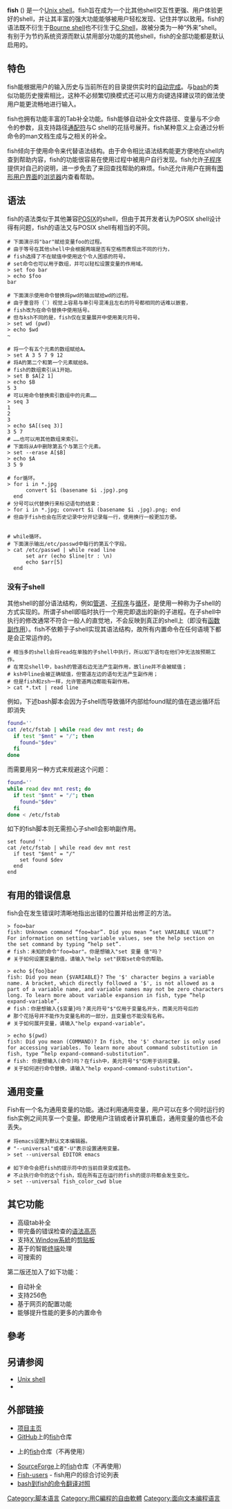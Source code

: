 {{onesource|time=2019-06-13T16:05:27+00:00}}
{{primarysources|time=2019-06-13T16:05:27+00:00}}
{{NoteTA|G1=IT|G2=FL}}
{{lowercase}}{{otheruses|other=Fish的其他意思|subject=Unix shell|Fish (消歧義)}}
{{infobox software
| name = fish
| logo = Fish_shell_logo_ascii.png
| screenshot = Fish shell 3.3.1 screenshot.png
| screenshot size = 300px
| author = Axel Liljencrantz
| developer = fish-shell developers
| released = {{Start date and age|2005|02|13}}
| latest release version = {{LSR/wikidata}}
| latest release date = 
| operating system = [[Unix-like|Unix-like]]
| genre = [[Unix_shell|Unix shell]]
| license = [[GNU通用公共许可证|GNU通用公共许可证]]
}}
'''fish''' ({{Lang-en|'''f'''riendly '''i'''nteractive '''sh'''ell}}) 是一个[[Unix_shell|Unix shell]]。fish旨在成为一个比其他shell交互性更强、用户体验更好的shell，并让其丰富的强大功能能够被用户轻松发现、记住并学以致用。fish的语法既不衍生于[[Bourne_shell|Bourne shell]]也不衍生于[[C_Shell|C Shell]]，故被分类为一种“外来”shell。有别于为节约系统资源而默认禁用部分功能的其他shell，fish的全部功能都是默认启用的。

== 特色 ==
fish能根据用户的输入历史与当前所在的目录提供实时的[[自动完成|自动完成]]。与[[bash|bash]]的类似功能{{Keypress|Ctrl|R}}历史搜索相比，这种不必频繁切换模式还可以用方向键选择建议项的做法使用户能更流畅地进行输入。

fish也拥有功能丰富的Tab补全功能。fish能够自动补全文件路径、变量与不少命令的参数，且支持路径[[通配符|通配符]]与C shell的花括号展开。fish某种意义上会通过分析命令的man文档生成与之相关的补全。

fish倾向于使用命令来代替语法结构。由于命令相比语法结构能更方便地在shell内查到帮助内容，fish的功能很容易在使用过程中被用户自行发现。fish允许[[子程序|子程序]]提供对自己的说明，进一步免去了来回查找帮助的麻烦。fish还允许用户在拥有[[图形用户界面|图形用户界面]]的[[网页浏览器|浏览器]]内查看帮助。

== 语法 ==

fish的语法类似于其他兼容[[可移植操作系统接口|POSIX]]的shell，但由于其开发者认为POSIX shell设计得有问题，fish的语法又与POSIX shell有相当的不同。

<syntaxhighlight lang="fish">
# 下面演示将"bar"赋给变量foo的过程。
# 由于等号在其他shell中会根据两端是否有空格而表现出不同的行为，
# fish选择了不在赋值中使用这个令人困惑的符号。
# set命令也可以用于数组，并可以轻松设置变量的作用域。
> set foo bar
> echo $foo
bar
</syntaxhighlight><syntaxhighlight lang="fish">
# 下面演示使用命令替换将pwd的输出赋给wd的过程。
# 由于重音符（`）视觉上容易与单引号混淆且左右的符号都相同的话难以嵌套，
# fish改为在命令替换中使用括号。
# 但与ksh不同的是，fish仅在变量展开中使用美元符号。
> set wd (pwd)
> echo $wd
~
</syntaxhighlight><syntaxhighlight lang="fish">
# 将一个有五个元素的数组赋给A。
> set A 3 5 7 9 12
# 将A的第二个和第一个元素赋给B。
# fish的数组索引从1开始。
> set B $A[2 1]
> echo $B
5 3
# 可以用命令替换索引数组中的元素……
> seq 3
1
2
3
> echo $A[(seq 3)]
3 5 7
# ……也可以用其他数组来索引。
# 下面将从A中删除第五个与第三个元素。
> set --erase A[$B]
> echo $A
3 5 9
</syntaxhighlight><syntaxhighlight lang="fish">
# for循环。
> for i in *.jpg
      convert $i (basename $i .jpg).png
  end
# 分号可以代替换行来标记语句的结束：
> for i in *.jpg; convert $i (basename $i .jpg).png; end
# 但由于fish也会在历史记录中分开记录每一行，使用换行一般更加方便。
 </syntaxhighlight><syntaxhighlight lang="fish">
# while循环。
# 下面演示输出/etc/passwd中每行的第五个字段。
> cat /etc/passwd | while read line
      set arr (echo $line|tr : \n)
      echo $arr[5]
  end
</syntaxhighlight>
=== 没有子shell ===
其他shell的部分语法结构，例如[[管道_(Unix)|管道]]、[[子程序|子程序]]与[[迴圈|循环]]，是使用一种称为子shell的方式实现的。所谓子shell即临时执行一个用完即退出的新的子进程。在子shell中执行的修改通常不符合一般人的直觉地，不会反映到真正的shell上（即没有[[函数副作用|函数副作用]]）。fish不依赖于子shell实现其语法结构，故所有内置命令在任何语境下都是会正常运作的。
<syntaxhighlight lang="fish">
# 相当多的shell会将read在单独的子shell中执行，所以如下语句在他们中无法按预期工作。
# 在常见shell中，bash的管道右边无法产生副作用，故line并不会被赋值；
# ksh中line会被正确赋值，但管道左边的语句无法产生副作用；
# 但是fish和zsh一样，允许管道两边都能有副作用。
> cat *.txt | read line
</syntaxhighlight>
例如，下述bash脚本会因为子shell而导致循环内部给found赋的值在退出循环后即消失
<syntaxhighlight lang="bash">
found=''
cat /etc/fstab | while read dev mnt rest; do
  if test "$mnt" = "/"; then
    found="$dev"
  fi
done
</syntaxhighlight>而需要用另一种方式来规避这个问题：<syntaxhighlight lang="bash">
found=''
while read dev mnt rest; do
  if test "$mnt" = "/"; then
    found="$dev"
  fi
done < /etc/fstab
</syntaxhighlight>如下的fish脚本则无需担心子shell会影响副作用。<syntaxhighlight lang="fish">
set found ''
cat /etc/fstab | while read dev mnt rest
  if test "$mnt" = "/"
    set found $dev
  end
end
</syntaxhighlight>

== 有用的错误信息 ==
fish会在发生错误时清晰地指出出错的位置并给出修正的方法。<syntaxhighlight lang="fish">
> foo=bar
fish: Unknown command “foo=bar”. Did you mean “set VARIABLE VALUE”?
For information on setting variable values, see the help section on
the set command by typing “help set”.
# fish：未知的命令"foo=bar"。你是想输入"set 变量 值"吗？
# 关于如何设置变量的值，请输入"help set"获取set命令的帮助。

> echo ${foo}bar
fish: Did you mean {$VARIABLE}? The '$' character begins a variable
name. A bracket, which directly followed a '$', is not allowed as a
part of a variable name, and variable names may not be zero characters
long. To learn more about variable expansion in fish, type “help
expand-variable”.
# fish：你是想输入{$变量}吗？美元符号"$"仅用于变量名开头，而美元符号后的
# 那个花括号并不能作为变量名称的一部分，且变量也不能没有名称。
# 关于如何展开变量，请输入"help expand-variable"。

> echo $(pwd)
fish: Did you mean (COMMAND)? In fish, the '$' character is only used
for accessing variables. To learn more about command substitution in
fish, type “help expand-command-substitution”.
# fish: 你是想输入(命令)吗？在fish中，美元符号"$"仅用于访问变量。
# 关于如何进行命令替换，请输入"help expand-command-substitution"。
</syntaxhighlight>

== 通用变量 ==
Fish有一个名为通用变量的功能。通过利用通用变量，用户可以在多个同时运行的fish实例之间共享一个变量。即使用户注销或者计算机重启，通用变量的值也不会丢失。<syntaxhighlight lang="fish">
# 将emacs设置为默认文本编辑器。
# "--universal"或者"-U"表示设置通用变量。
> set --universal EDITOR emacs

# 如下命令会把fish的提示符中的当前目录变成蓝色。
# 不止执行命令的这个fish，现在所有正在运行的fish的提示符都会发生变化。
> set --universal fish_color_cwd blue
</syntaxhighlight>

== 其它功能 ==
* 高级tab补全
* 带完备的错误检查的[[語法突顯|语法高亮]]
* 支持[[X_Window系統|X Window系統]]的[[剪贴板|剪贴板]]
* 基于{{Internal link helper/en|terminfo|terminfo}}的智能[[終端|终端]]处理
* 可搜索的{{Internal link helper/en|命令历史|Command history}}

第二版还加入了如下功能：

* 自动补全
* 支持256色
* 基于网页的配置功能
* 能够提升性能的更多的内置命令

== 參考 ==
{{Reflist}}

== 另请参阅 ==
{{portal|Free software|Free Software Portal Logo.svg}}
* [[Unix_shell|Unix shell]]
*{{Link-en|shell对比|Comparison of command shells}}

== 外部链接 ==
* [http://fishshell.org 项目主页]{{Wayback|url=http://fishshell.org/ |date=20090219001811 }}
*[[GitHub|GitHub]]上的[https://github.com/fish-shell/fish-shell fish]{{Wayback|url=https://github.com/fish-shell/fish-shell |date=20181220120639 }}仓库
*{{Internal link helper/en|Gitorious|Gitorious}}上的[https://web.archive.org/web/20110726104750/http://gitorious.org/fish-shell/ fish]仓库（不再使用）
*[[SourceForge|SourceForge]]上的[http://sourceforge.net/projects/fish/ fish]{{Wayback|url=http://sourceforge.net/projects/fish/ |date=20090705111449 }}仓库（不再使用）
*[https://lists.sourceforge.net/lists/listinfo/fish-users Fish-users]{{Wayback|url=https://lists.sourceforge.net/lists/listinfo/fish-users |date=20160308065537 }} - fish用户的综合讨论列表
*[https://github.com/fish-shell/fish-shell/wiki/Shell-Translation-Dictionary bash到fish的命令翻译对照]{{Wayback|url=https://github.com/fish-shell/fish-shell/wiki/Shell-Translation-Dictionary |date=20190216030401 }}

{{Unix Shells}}
[[Category:脚本语言|Category:脚本语言]]
[[Category:用C編程的自由軟體|Category:用C編程的自由軟體]]
[[Category:面向文本编程语言|Category:面向文本编程语言]]